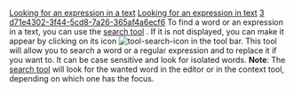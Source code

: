 [[Property:title|Looking for an expression in a text]]
[[Property:link_title|Looking for an expression in text]]
[[Property:weight|3]]
[[Property:uuid|d71e4302-3f44-5cd8-7a26-365af4a6ecf6]]
To find a word or an expression in a text, you can use the [[Search tool|search tool]] . If it is not displayed, you can make it appear by clicking on its icon  [[Image:tool-search-icon]]  in the tool bar. This tool will allow you to search a word or a regular expression and to replace it if you want to. It can be case sensitive and look for isolated words. 
'''Note''': The [[Search tool|search tool]]  will look for the wanted word in the editor or in the context tool, depending on which one has the focus. 

{{tip| '''Tip''': There are several accelerators that will make it even easier to perform a search. They are detailed in the [[Search functionality|editor help]] . }}

{{tip| '''Tip''': You can use the quicksearch to search in the current text. Press CTRL + F to get the quick search bar. }}




